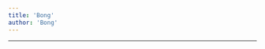 ```yaml
---
title: 'Bong'
author: 'Bong'
---
```


---

<CharacterInfo
    name='Bong'
    image='/assets/icons/otom/wiki media/chars/bong.png' 
    caption='por que você não vai jogar baseball?'
    icon='/assets/icons/otom/wiki media/icons/Bong.png'
    nickname='N/A'
    pronouns='ele/dele'
    species='Bong'
    voice='N/A'
    hobbies='N/A'
/>